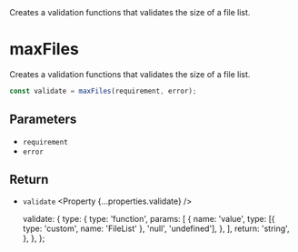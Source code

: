 
<Title>maxFiles</Title>
<Description>
  Creates a validation functions that validates the size of a file list.
</Description>

# maxFiles

Creates a validation functions that validates the size of a file list.

```ts
const validate = maxFiles(requirement, error);
```

## Parameters

- `requirement` <Property type="number" />
- `error` <Property type="string" />

## Return

- `validate` <Property {...properties.validate} />

  validate: {
    type: {
      type: 'function',
      params: [
        {
          name: 'value',
          type: [{ type: 'custom', name: 'FileList' }, 'null', 'undefined'],
        },
      ],
      return: 'string',
    },
  },
};
